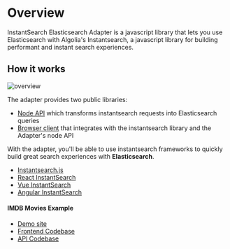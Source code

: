 
# Overview

InstantSearch Elasticsearch Adapter is a javascript library that lets you use Elasticsearch with Algolia's Instantsearch, a javascript library for building performant and instant search experiences.

## How it works

![overview](../public/ises-overview.png)

The adapter provides two public libraries:

- [Node API](./reference/api) which transforms instantsearch requests into Elasticsearch queries
- [Browser client](./reference/client) that integrates with the instantsearch library and the Adapter's node API

With the adapter, you'll be able to use instantsearch frameworks to quickly build great search experiences with **Elasticsearch**.

- [Instantsearch.js](https://github.com/algolia/instantsearch.js)
- [React InstantSearch](https://github.com/algolia/react-instantsearch)
- [Vue InstantSearch](https://github.com/algolia/vue-instantsearch)
- [Angular InstantSearch](https://github.com/algolia/angular-instantsearch)

#### IMDB Movies Example

- [Demo site](/demo)
- [Frontend Codebase](https://github.com/joemcelroy/instantsearch-elasticsearch-adapter/tree/main/apps/web/pages/demo.tsx)
- [API Codebase](https://github.com/joemcelroy/instantsearch-elasticsearch-adapter/tree/main/apps/web/pages/api/search.tsx)
